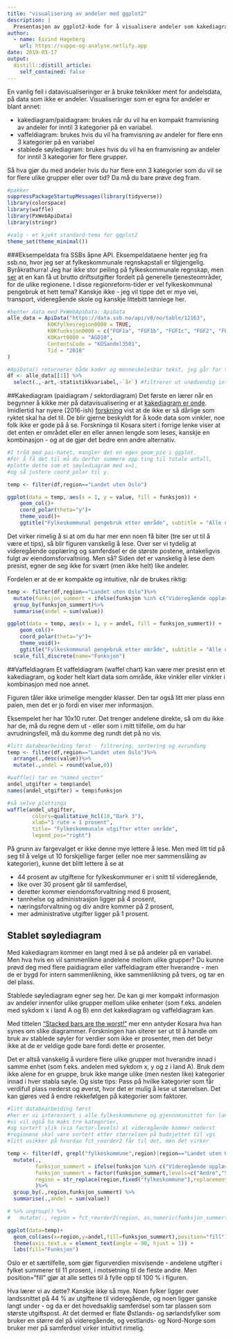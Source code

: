 ```yaml
---
title: "visualisering av andeler med ggplot2"
description: |
  Presentasjon av ggplot2-kode for å visualisere andeler som kakediagram, vaffeldiagram og stabla søylediagram
author:
  - name: Eivind Hageberg
    url: https://suppe-og-analyse.netlify.app
date: 2019-03-17
output:
  distill::distill_article:
    self_contained: false
---
```


En vanlig feil i datavisualiseringer er å bruke teknikker ment for andelsdata, på data som ikke er andeler. Visualiseringer som er egna for andeler er blant annet: 

- kakediagram/paidiagram: brukes når du vil ha en kompakt framvisning av andeler for inntil 3 kategorier på en variabel. 
- vaffeldiagram: brukes hvis du vil ha framvisning av andeler for flere enn 3 kategorier på en variabel 
- stablede søylediagram: brukes hvis du vil ha en framvisning av andeler for inntil 3 kategorier for flere grupper.

Så hva gjør du med andeler hvis du har flere enn 3 kategorier som du vil se for flere ulike grupper eller over tid? Da må du bare prøve deg fram.

```r
#pakker
suppressPackageStartupMessages(library(tidyverse))
library(colorspace)
library(waffle)
library(PxWebApiData)
library(stringr)

#valg - et kjekt standard-tema for ggplot2
theme_set(theme_minimal())
```

###Eksempeldata fra SSBs åpne API.
Eksempeldataene henter jeg fra ssb.no, hvor jeg ser at fylkeskommunale regnskapstall er tilgjengelig. Byråkrathurra! Jeg har ikke stor peiling på fylkeskommunale regnskap, men [ser](https://data.ssb.no/api/v0/no/console) at en kan få ut brutto driftsutgifter fordelt på generelle tjenesteområder, for de ulike regionene. I disse regionreform-tider er vel fylkeskommunal pengebruk et hett tema? Kanskje ikke - jeg vil tippe det er mye vei, transport, videregående skole og kanskje littebitt tannlege her.

```r
#henter data med PxWebApiData::ApiData
alle_data = ApiData("https://data.ssb.no/api/v0/no/table/12163",
             KOKfylkesregion0000 = TRUE,
             KOKfunksjon0000 = c("FGF1a", "FGF1b", "FGF1c", "FGF2", "FGF3", "FGF4", "FGF5", "FGF6a", "FGF7", "FGF8"), 
             KOKart0000 = "AGD10",
             ContentsCode = "KOSandel3501",
             Tid = "2018"
)

#ApiData() returnerer både koder og menneskelesbar tekst, jeg går for tekst denne gangen
df <- alle_data[[1]] %>%
  select(.,-art,-statistikkvariabel,-`år`) #filtrerer ut unødvendig info
```

##Kakediagram (paidiagram / sektordiagram)
Det første en lærer når en begynner å kikke mer på datavisualisering er at [kakediagram er onde](http://www.storytellingwithdata.com/blog/2011/07/death-to-pie-charts). Imidlertid har nyere (2016-ish) [forskning](https://eagereyes.org/pie-charts) vist at de ikke er så dårlige som ryktet skal ha det til. De blir gjerne beskyldt for å kode data som vinkler, noe folk ikke er gode på å se. Forskninga til Kosara sitert i forrige lenke viser at det enten er området eller en eller annen lengde som leses, kanskje en kombinasjon - og at de gjør det bedre enn andre alternativ.

```r
#I tråd med pai-hatet, mangler det en egen geom_pie i ggplot. 
#For å få det til må du derfor summere opp ting til totale antall, 
#plotte dette som et søylediagram med x=1, 
#og så justere coord_polar til y. 

temp <- filter(df,region=="Landet uten Oslo")

ggplot(data = temp, aes(x = 1, y = value, fill = funksjon)) +
	geom_col()+
	coord_polar(theta="y")+
	theme_void()+
	ggtitle("Fylkeskommunal pengebruk etter område", subtitle = "Alle unntatt Oslo")
```

Det virker rimelig å si at om du har mer enn noen få biter (tre ser ut til å være et tips), så blir figuren vanskelig å lese. Over ser vi tydelig at videregående opplæring og samferdsel er de største postene, antakeligvis fulgt av eiendomsforvaltning. Men så?  Siden det er vanskelig å lese dem presist, egner de seg ikke for svært (men ikke helt) like andeler. 

Fordelen er at de er kompakte og intuitive, når de brukes riktig:

```r
temp <- filter(df,region=="Landet uten Oslo")%>%
  mutate(funksjon_summert = ifelse(funksjon %in% c("Videregående opplæring samlet","Samferdsel, fylkeskommune"), funksjon, "Andre"))%>%
  group_by(funksjon_summert)%>%
  summarise(andel = sum(value))

ggplot(data = temp, aes(x = 1, y = andel, fill = funksjon_summert)) +
	geom_col()+
	coord_polar(theta="y")+
	theme_void()+
	ggtitle("Fylkeskommunal pengebruk etter område", subtitle = "Alle unntatt Oslo")+
  scale_fill_discrete(name="Funksjon")
```

##Vaffeldiagram
Et vaffeldiagram (waffel chart) kan være mer presist enn et kakediagram, og koder helt klart data som område, ikke vinkler eller vinkler i kombinasjon med noe annet. 

Figuren tåler ikke urimelige mengder klasser. Den  tar også litt mer plass enn paien, men det er jo fordi en viser mer informasjon.

Eksempelet her har 10x10 ruter.  Det trenger andelene direkte, så om du ikke har de, må du regne dem ut - eller som i mitt tilfelle, om du har avrudningsfeil, må du komme deg rundt det på no vis.

```r
#litt databearbeiding først - filtrering, sortering og avrunding
temp <- filter(df,region=="Landet uten Oslo")%>%
  arrange(.,desc(value))%>%
  mutate(.,andel = round(value,0))

#waffle() tar en "named vector"
andel_utgifter = temp$andel
names(andel_utgifter) = temp$funksjon

#så selve plottinga
waffle(andel_utgifter, 
        colors=qualitative_hcl(10,"Dark 3"), 
        xlab="1 rute = 1 prosent", 
        title= "Fylkeskommunale utgifter etter område", 
        legend_pos="right")
```

På grunn av fargevalget er ikke denne mye lettere å lese. Men med litt tid på seg til å velge ut 10 forskjellige farger (eller noe mer sammenslåing av kategorier), kunne det blitt lettere å se at 

- 44 prosent av utgiftene for fylkeskommuner er i snitt til videregående,
- like over 30 prosent går til samferdsel,
- deretter kommer eiendomsforvaltning med 6 prosent,
- tannhelse og administrasjon ligger på 4 prosent,
- næringsforvaltning og div andre kommer på 2 prosent,
- mer administrative utgifter ligger på 1 prosent.

## Stablet søylediagram
Med kakediagram kommer en langt med å se på andeler på en variabel. Men hva hvis en vil sammenlikne andelene mellom ulike grupper? Du kunne prøvd deg med flere paidiagram eller vaffeldiagram etter hverandre - men de er bygd for intern sammenlikning, ikke sammenlikning på tvers, og tar en del plass.

Stablede søylediagram egner seg her. De kan gi mer kompakt informasjon av andeler innenfor ulike grupper mellom ulike enheter (som f.eks. andelen med sykdom x i land A og B) enn det kakediagram og vaffeldiagram kan.

Med tittelen ["Stacked bars are the worst!"](https://eagereyes.org/techniques/stacked-bars-are-the-worst) mer enn antyder Kosara hva han synes om slike diagrammer. Forskningen han siterer ser ut til å handle om bruk av stablede søyler for verdier som ikke er prosenter, men det betyr ikke at de er veldige gode bare fordi dette er prosenter.

Det er altså vanskelig å vurdere flere ulike grupper mot hverandre innad i samme enhet (som f.eks. andelen med sykdom x, y og z i land A). Bruk dem ikke alene for en gruppe, bruk ikke mange ulike (men nesten like) kategorier innad i hver stabla søyle. Og siste tips: Pass på hvilke kategorier som får verdifull plass nederst og øverst, hvor det er mulig å lese ut størrelsen. Det kan gjøres ved å endre rekkefølgen på kategorier som faktorer.

```r
#litt databearbeiding først
#her er vi interessert i alle fylkeskommunene og gjennomsnittet for landet uten Oslo,
#vi vil også ha maks tre kategorier, 
#og sortert slik (via factor-levels) at videregående kommer nederst
#regionene skal være sortert etter størrelsen på budsjettet til vgs
#litt usikker på hvordan fct_reorder2 får til det, men det virker

temp <- filter(df, grepl("fylkeskommune",region)|region=="Landet uten Oslo") %>%
  mutate(.,
         funksjon_summert = ifelse(funksjon %in% c("Videregående opplæring samlet", "Samferdsel, fylkeskommune"), funksjon, "Andre"),
         funksjon_summert = factor(funksjon_summert,levels=c("Andre","Samferdsel, fylkeskommune","Videregående opplæring samlet")),
         region = str_replace(region,fixed("fylkeskommune"),replacement=" ")
         )%>%
  group_by(.,region,funksjon_summert) %>%
  summarise(.,andel = sum(value)) 

# %>% ungroup() %>%
#   mutate(., region = fct_reorder2(region, as.numeric(funksjon_summert), andel))

ggplot(data=temp)+
  geom_col(aes(x=region,y=andel,fill=funksjon_summert),position="fill") +
  theme(axis.text.x = element_text(angle = 90, hjust = 1)) + 
  labs(fill="Funksjon")
```

Oslo er et særtilfelle, som gjør figurverdien misvisende - andelene utgifter i fylket summerer til 11 prosent, i motsetning til de fleste andre. Men position="fill" gjør at alle settes til å fylle opp til 100 % i figuren.

Hva lærer vi av dette? Kanskje ikke så mye. Noen fylker ligger over landssnittet på 44 % av utgiftene til videregående, og noen ligger ganske langt under - og da er det hovedsaklig samferdsel som tar plassen som største utgiftspost. At det dermed er flate Østlands- og sørlandsfylker som bruker en større del på videregående, og vestlands- og Nord-Norge som bruker mer på samferdsel virker intuitivt rimelig. 
